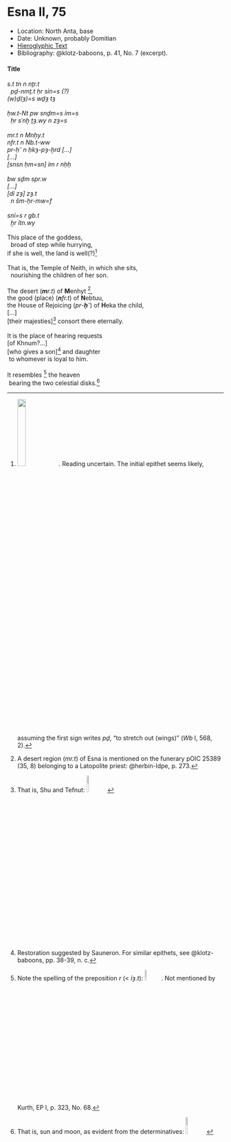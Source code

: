 # Esna II, 75 {-}



- Location: North Anta, base
- Date: Unknown, probably Domitian
- [Hieroglyphic Text](https://www.ifao.egnet.net/uploads/publications/enligne/Temples-Esna002.pdf#page=228){target="_blank"}
- Bibliography: @klotz-baboons, p. 41, No. 7 (excerpt).

<style>
  .col2 {
    columns: 2 300px;         /* number of columns and width in pixels*/
    -webkit-columns: 2 300px; /* chrome, safari */
    -moz-columns: 2 300px;    /* firefox */
    -webkit-column-break-inside: avoid;
    -page-break-inside: avoid;
    -break-inside: avoid;
  }

</style>

#### Title {-}

<div class="col2">

| *s.t tn n nṯr.t  *
|   *pḏ-nmṯ.t ḥr sỉn=s (?)  *
| *(w)ḏ(ȝ)=s wḏȝ tȝ  *
|   
| *ḥw.t-Nt pw snḏm=s ỉm=s  *
|   *ḥr sʿnḫ ṯȝ.wy n zȝ=s  *
|   
| *mr.t n Mnḥy.t  *
| *nfr.t n Nb.t-ww  *
| *pr-ḥʿʿ n ḥkȝ-pȝ-ẖrd [...]  *
| *[...]  *
| *[snsn ḥm=sn] ỉm r nḥḥ  *
|   
| *bw sḏm spr.w *  
| *[...]  *
| *[dỉ zȝ] zȝ.t  *
|   *n šm-ḥr-mw=f  *
|     
| *snỉ=s r gb.t  *
|   *ẖr ỉtn.wy  *
|  
| This place of the goddess,
|   broad of step while hurrying,
| if she is well, the land is well(?)[^fn-75-1]
|
| That is, the Temple of Neith, in which she sits,
|   nourishing the children of her son.
| 
| The desert (***m****r.t*) of **M**enhyt [^fn-75-2],  
| the good (place) (***n****fr.t*) of **N**ebtuu,  
| the House of Rejoicing (*pr*-***ḥ****ʿʿ*) of **H**eka the child,  
| [...]  
| [their majesties][^fn-75-3] consort there eternally.  
|
| It is the place of hearing requests  
| [of Khnum?...]
| [who gives a son][^fn-75-4] and daughter
|  to whomever is loyal to him.
| 
| It resembles [^fn-75-5] the heaven 
|  bearing the two celestial disks.[^fn-75-6]

</div>

[^fn-75-1]: ![](images/75_1.png){width=20%}. Reading uncertain. The initial epithet seems likely, assuming the first sign writes *pḏ*, "to stretch out (wings)" (*Wb* I, 568, 2).

[^fn-75-2]: A desert region (*mr.t*) of Esna is mentioned on the funerary pOIC 25389 (35, 8) belonging to a Latopolite priest: @herbin-ldpe, p. 273.

[^fn-75-3]: That is, Shu and Tefnut: ![](images/75_2.png){width=10%}

[^fn-75-4]: Restoration suggested by Sauneron. For similar epithets, see @klotz-baboons, pp. 38-39, n. c.

[^fn-75-5]: Note the spelling of the preposition *r* (< *ỉȝ.t*): ![](images/75_3.png){width=8%}. Not mentioned by Kurth, EP I, p. 323, No. 68.

[^fn-75-6]: That is, sun and moon, as evident from the determinatives: ![](images/75_4.png){width=10%}